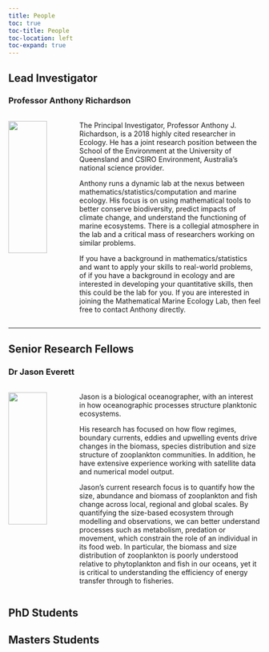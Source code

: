 ```yaml
---
title: People
toc: true
toc-title: People
toc-location: left
toc-expand: true
---
```


## Lead Investigator

### Professor Anthony Richardson

::: columns
::: {.column width="25%"}
<!-- ![Anthony](Anthony.png) -->
<img src="Anthony.png" style="width: 80%; object-fit: contain"/>
:::
::: {.column width="75%"}
The Principal Investigator, Professor Anthony J. Richardson, is a 2018 highly cited researcher in Ecology. He has a joint research position between the School of the Environment at the University of Queensland and CSIRO Environment, Australia’s national science provider.

Anthony runs a dynamic lab at the nexus between mathematics/statistics/computation and marine ecology. His focus is on using mathematical tools to better conserve biodiversity, predict impacts of climate change, and understand the functioning of marine ecosystems. There is a collegial atmosphere in the lab and a critical mass of researchers working on similar problems.

If you have a background in mathematics/statistics and want to apply your skills to real-world problems, of if you have a background in ecology and are interested in developing your quantitative skills, then this could be the lab for you. If you are interested in joining the Mathematical Marine Ecology Lab, then feel free to contact Anthony directly.
:::
:::

----
## Senior Research Fellows
### Dr Jason Everett
::: columns
::: {.column width="25%"}
<img src="Jason.jpg" style="width: 80%; object-fit: contain"/>
:::
::: {.column width="75%"}
Jason is a biological oceanographer, with an interest in how oceanographic processes structure planktonic ecosystems.

His research has focused on how flow regimes, boundary currents, eddies and upwelling events drive changes in the biomass, species distribution and size structure of zooplankton communities. In addition, he have extensive experience working with satellite data and numerical model output.

Jason's current research focus is to quantify how the size, abundance and biomass of zooplankton and fish change across local, regional and global scales. By quantifying the size-based ecosystem through modelling and observations, we can better understand processes such as metabolism, predation or movement, which constrain the role of an individual in its food web. In particular, the biomass and size distribution of zooplankton is poorly understood relative to phytoplankton and fish in our oceans, yet it is critical to understanding the efficiency of energy transfer through to fisheries.
:::
:::
## PhD Students



## Masters Students





